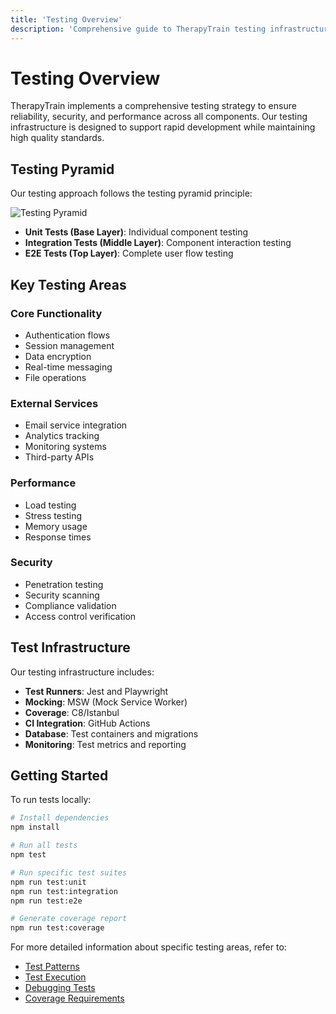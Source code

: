 ```yaml
---
title: 'Testing Overview'
description: 'Comprehensive guide to TherapyTrain testing infrastructure and practices'
---
```


# Testing Overview

TherapyTrain implements a comprehensive testing strategy to ensure reliability, security, and performance across all components. Our testing infrastructure is designed to support rapid development while maintaining high quality standards.

## Testing Pyramid

Our testing approach follows the testing pyramid principle:

<Frame>
  <img src="/images/testing-pyramid.svg" alt="Testing Pyramid" />
</Frame>

- **Unit Tests (Base Layer)**: Individual component testing
- **Integration Tests (Middle Layer)**: Component interaction testing
- **E2E Tests (Top Layer)**: Complete user flow testing

## Key Testing Areas

### Core Functionality
- Authentication flows
- Session management
- Data encryption
- Real-time messaging
- File operations

### External Services
- Email service integration
- Analytics tracking
- Monitoring systems
- Third-party APIs

### Performance
- Load testing
- Stress testing
- Memory usage
- Response times

### Security
- Penetration testing
- Security scanning
- Compliance validation
- Access control verification

## Test Infrastructure

Our testing infrastructure includes:

- **Test Runners**: Jest and Playwright
- **Mocking**: MSW (Mock Service Worker)
- **Coverage**: C8/Istanbul
- **CI Integration**: GitHub Actions
- **Database**: Test containers and migrations
- **Monitoring**: Test metrics and reporting

## Getting Started

To run tests locally:

```bash
# Install dependencies
npm install

# Run all tests
npm test

# Run specific test suites
npm run test:unit
npm run test:integration
npm run test:e2e

# Generate coverage report
npm run test:coverage
```

For more detailed information about specific testing areas, refer to:
- [Test Patterns](/testing/patterns)
- [Test Execution](/testing/execution)
- [Debugging Tests](/testing/debugging)
- [Coverage Requirements](/testing/coverage) 